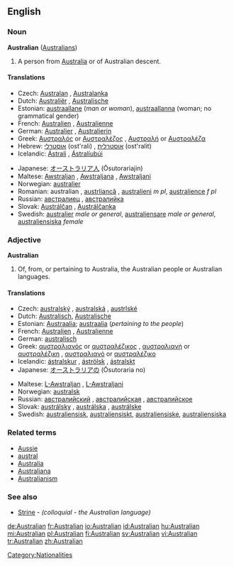 ==English==

===Noun===
'''Australian''' ([[Australians]])

# A person from [[Australia]] or of Australian descent.

====Translations====
{{top}}
*Czech: [[Australan]] {{m}}, [[Australanka]] {{f}}
*Dutch: [[Australiër]] {{m}}, [[Australische]] {{f}}
*Estonian: [[austraallane]] (''man or woman''), [[austraallanna]] (woman; no grammatical gender)
*French: [[Australien]] {{m}}, [[Australienne]] {{f}}
*German: [[Australier]] {{m}}, [[Australierin]] {{f}}
*Greek: [[Αυστραλός]] {{m}} or [[Αυστραλέζος]] {{m}}, [[Αυστραλή]] {{f}} or [[Αυστραλέζα]] {{f}}
*Hebrew: [[אוסטרלי]] (ost'rali) {{m}}, [[אוסטרלית]] (ost'ralit) {{f}}
*Icelandic: [[Ástrali]] {{m}}, [[Ástralíubúi]] {{m}}
{{mid}}
*Japanese: [[オーストラリア人]] (Ōsutorariajin)
*Maltese: [[Awstraljan]] {{m}}, [[Awstraljana]] {{f}}, [[Awstraljani]] {{p}}
*Norwegian: [[australier]] {{m}}
*Romanian: australian {{m}}, [[austrliancă]] {{f}}, [[australieni]] ''m pl'', [[australience]] ''f pl''
*Russian: [[австралиец]] {{m}}, [[австралийка]] {{f}}
*Slovak: [[Austrálčan]] {{m}}, [[Austrálčanka]] {{f}}
*Swedish: [[australier]] ''male or general'', [[australiensare]] ''male or general'', [[australiensiska]] ''female''
{{bottom}}

===Adjective===
'''Australian'''

# Of, from, or pertaining to Australia, the Australian people or Australian languages.

====Translations====
{{top}}
*Czech: [[australský]] {{m}}, [[australská]] {{f}}, [[austrlské]] {{n}}
*Dutch: [[Australisch]], [[Australische]]
*Estonian: [[Austraalia]]; [[austraalia]] (''pertaining to the people'')
*French: [[Australien]] {{m}}, [[Australienne]] {{f}}
*German: [[australisch]]
*Greek: [[αυστραλιανός]] {{m}} or [[αυστραλέζικος]] {{m}}, [[αυστραλιανή]] {{f}} or [[αυστραλέζικη]] {{f}}, [[αυστραλιανό]] {{n}} or [[αυστραλέζικο]] {{n}}
*Icelandic: [[ástralskur]] {{m}}, [[áströlsk]] {{f}}, [[ástralskt]] {{n}}
*Japanese: [[オーストラリア]]の (Ōsutoraria no)
{{mid}}
*Maltese: [[L-Awstraljan]] {{m}}, [[L-Awstraljani]] {{p}}
*Norwegian: [[australsk]]
*Russian: [[австралийский]] {{m}}, [[австралийская]] {{f}}, [[австралийское]] {{n}}
*Slovak: [[austrálsky]] {{m}}, [[austrálska]] {{f}}, [[austrálske]] {{n}}
*Swedish: [[australiensisk]], [[australiensiskt]], [[australiensiske]], [[australiensiska]]
{{bottom}}

===Related terms===
*[[Aussie]]
*[[austral]]
*[[Australia]]
*[[Australiana]]
*[[Australianism]]

===See also===
*[[Strine]] - ''(colloquial - the Australian language)''

[[Category:Nationalities]]

[[de:Australian]]
[[fr:Australian]]
[[io:Australian]]
[[id:Australian]]
[[hu:Australian]]
[[mi:Australian]]
[[pl:Australian]]
[[fi:Australian]]
[[sv:Australian]]
[[vi:Australian]]
[[tr:Australian]]
[[zh:Australian]]